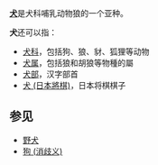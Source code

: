 '''[[犬|犬]]'''是犬科哺乳动物狼的一个亚种。

'''犬'''还可以指：
*[[犬科|犬科]]，包括狗、狼、豺、狐狸等动物
*[[犬属|犬属]]，包括狼和胡狼等物種的屬
*[[犬部|犬部]]，汉字部首
*[[犬_(日本將棋)|犬 (日本將棋)]]，日本将棋棋子

==参见==
*[[野犬|野犬]]
*[[狗_(消歧义)|狗 (消歧义)]]

{{Disambig|Cat=一字消歧义}}